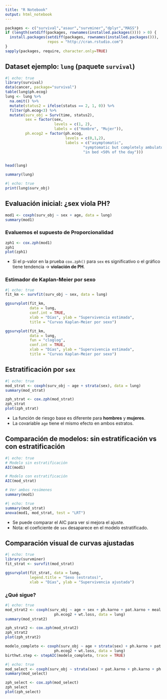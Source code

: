 ```yaml
---
title: "R Notebook"
output: html_notebook
---
```


```r
packages <- c("survival","asaur","survminer","dplyr","MASS")
if (length(setdiff(packages, rownames(installed.packages()))) > 0) {
  install.packages(setdiff(packages, rownames(installed.packages())), 
                   repos = "http://cran.rstudio.com")
}
sapply(packages, require, character.only=TRUE)
```

## Dataset ejemplo: `lung` (paquete `survival`) 

```r
#| echo: true
library(survival)
data(cancer, package="survival")
table(lung$ph.ecog)
lung <- lung %>% 
  na.omit() %>%
  mutate(status2 = ifelse(status == 2, 1, 0)) %>%
  filter(ph.ecog<3) %>%
  mutate(surv_obj = Surv(time, status2),
         sex = factor(sex, 
                      levels = c(1, 2), 
                      labels = c("Hombre", "Mujer")),
         ph.ecog2 = factor(ph.ecog, 
                           levels = c(0,1,2), 
                           labels = c("asymptomatic", 
                                   "symptomatic but completely ambulatory",
                                   "in bed <50% of the day")))
  

head(lung)
```

```r
summary(lung)
```

```r
#| echo: true
print(lung$surv_obj)
```

## Evaluación inicial: ¿sex viola PH?

```r
mod1 <- coxph(surv_obj ~ sex + age, data = lung)
summary(mod1)
```

### Evaluemos el supuesto de Proporcionalidad

```r
zph1 <- cox.zph(mod1)
zph1
plot(zph1)
```

-   Si el p-valor en la prueba `cox.zph()` para `sex` es significativo o el gráfico tiene tendencia → **violación de PH**.

### Estimador de Kaplan-Meier por sexo

```r
#| echo: true
fit_km <- survfit(surv_obj ~ sex, data = lung)

ggsurvplot(fit_km,
           data = lung,
           conf.int = TRUE,
           xlab = "Días", ylab = "Supervivencia estimada",
           title = "Curvas Kaplan-Meier por sexo")
```

```r
ggsurvplot(fit_km,
           data = lung,
           fun = "cloglog",
           conf.int = TRUE,
           xlab = "Días", ylab = "Supervivencia estimada",
           title = "Curvas Kaplan-Meier por sexo")
```

## Estratificación por `sex`

```r
#| echo: true
mod_strat <- coxph(surv_obj ~ age + strata(sex), data = lung)
summary(mod_strat)
```

```r
zph_strat <- cox.zph(mod_strat)
zph_strat
plot(zph_strat)
```

-   La función de riesgo base es diferente para **hombres** y **mujeres**.
-   La covariable `age` tiene el mismo efecto en ambos estratos.

## Comparación de modelos: sin estratificación vs con estratificación

```r
#| echo: true
# Modelo sin estratificación
AIC(mod1)

# Modelo con estratificación
AIC(mod_strat)

# Ver ambos resúmenes
summary(mod1)
```

```r
#| echo: true
summary(mod_strat)
anova(mod1, mod_strat, test = "LRT")
```

-   Se puede comparar el AIC para ver si mejora el ajuste.
-   Nota: el coeficiente de `sex` desaparece en el modelo estratificado.

## Comparación visual de curvas ajustadas

```r
#| echo: true
library(survminer)
fit_strat <- survfit(mod_strat)

ggsurvplot(fit_strat, data = lung,
           legend.title = "Sexo (estratos)",
           xlab = "Días", ylab = "Supervivencia ajustada")
```

### ¿Qué sigue?


```r
#| echo: true
mod_strat2 <- coxph(surv_obj ~ age + sex + ph.karno + pat.karno + meal.cal + 
                      ph.ecog2 + wt.loss, data = lung)
summary(mod_strat2)
```


```r
zph_strat2 <- cox.zph(mod_strat2)
zph_strat2
plot(zph_strat2)
```


```r
modelo_completo <- coxph(surv_obj ~ age + strata(sex) + ph.karno + pat.karno + meal.cal + 
                      ph.ecog2 + wt.loss, data = lung)
birthwt.step <- stepAIC(modelo_completo, trace = TRUE)
```



```r
#| echo: true
mod_select <- coxph(surv_obj ~ strata(sex) + pat.karno + ph.karno + ph.ecog2 + wt.loss, data = lung)
summary(mod_select)
```



```r
zph_select <- cox.zph(mod_select)
zph_select
plot(zph_select)
```
